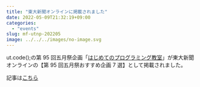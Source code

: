 ```yaml
---
title: "東大新聞オンラインに掲載されました"
date: 2022-05-09T21:32:19+09:00
categories:
  - "events"
slug: mf-utnp-202205
image: ../../../images/no-image.svg
---
```


ut.code();の第 95 回五月祭企画「[はじめてのプログラミング教室](https://gogatsusai.jp/95/visitor/campus/kikaku/325)」が東大新聞オンラインの【第 95 回五月祭おすすめ企画 7 選】として掲載されました。

記事は[こちら](https://www.todaishimbun.org/gogatsusaiosusume_3_20220509/)

